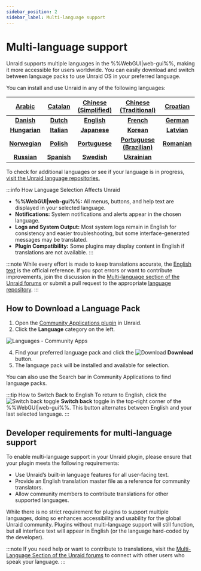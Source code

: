 ```yaml
---
sidebar_position: 2
sidebar_label: Multi-language support
---
```

 
# Multi-language support

Unraid supports multiple languages in the %%WebGUI|web-gui%%, making it more accessible for users worldwide. You can easily download and switch between language packs to use Unraid OS in your preferred language.

You can install and use Unraid in any of the following languages:

| **[Arabic](https://github.com/unraid/lang-ar_AR)** | **[Catalan](https://github.com/unraid/lang-ca_CA)** | **[Chinese (Simplified)](https://github.com/unraid/lang-zh_CN)** | **[Chinese (Traditional)](https://github.com/unraid/lang-zh_TW)** | **[Croatian](https://github.com/unraid/lang-hr_HR)** |
|:--------:|:---------:|:----------------------:|:-----------------------:|:----------:|
| **[Danish](https://github.com/unraid/lang-da_DA)** | **[Dutch](https://github.com/unraid/lang-nl_NL)**   | **[English](https://github.com/unraid/lang-en_US)**              | **[French](https://github.com/unraid/lang-fr_FR)**                | **[German](https://github.com/unraid/lang-de_DE)**   |
| **[Hungarian](https://github.com/unraid/lang-hu_HU)** | **[Italian](https://github.com/unraid/lang-it_IT)** | **[Japanese](https://github.com/unraid/lang-ja_JA)**          | **[Korean](https://github.com/unraid/lang-ko_KO)**                | **[Latvian](https://github.com/unraid/lang-lv_LV)**  |
| **[Norwegian](https://github.com/unraid/lang-no_NO)** | **[Polish](https://github.com/unraid/lang-pl_PL)** | **[Portuguese](https://github.com/unraid/lang-pt_PT)**         | **[Portuguese (Brazilian)](https://github.com/unraid/lang-pt_BR)**| **[Romanian](https://github.com/unraid/lang-ro_RO)** |
| **[Russian](https://github.com/unraid/lang-ru_RU)** | **[Spanish](https://github.com/unraid/lang-es_ES)** | **[Swedish](https://github.com/unraid/lang-sv_SE)**             | **[Ukrainian](https://github.com/unraid/lang-uk_UA)**             |          |

To check for additional languages or see if your language is in progress, [visit the Unraid language repositories.](https://github.com/unraid/language-templates)

:::info How Language Selection Affects Unraid

- **%%WebGUI|web-gui%%:** All menus, buttons, and help text are displayed in your selected language.
- **Notifications:** System notifications and alerts appear in the chosen language.
- **Logs and System Output:** Most system logs remain in English for consistency and easier troubleshooting, but some interface-generated messages may be translated.
- **Plugin Compatibility:** Some plugins may display content in English if translations are not available.
:::

:::note
While every effort is made to keep translations accurate, the [English text](https://github.com/unraid/lang-en_US) is the official reference. If you spot errors or want to contribute improvements, join the discussion in the [Multi-language section of the Unraid forums](https://forums.unraid.net/forum/75-multi-language-section/) or submit a pull request to the appropriate [language repository](https://github.com/unraid/language-templates).
:::

## How to Download a Language Pack

1. Open the [Community Applications plugin](https://unraid.net/community/apps) in Unraid.
2. Click the **Language** category on the left.

<div style={{ margin: 'auto', maxWidth: '600px', display: 'flex', flexDirection: 'column', alignItems: 'center' }}>

![Languages - Community Apps](/img/languages_CA.png)

</div>

4. Find your preferred language pack and click the ![Download](/img/download_button_icon.png) **Download** button.
5. The language pack will be installed and available for selection.

You can also use the Search bar in Community Applications to find language packs.

:::tip How to Switch Back to English
To return to English, click the ![Switch back toggle](/img/switch_toggle_icon.png) **Switch back** toggle in the top-right corner of the %%WebGUI|web-gui%%. This button alternates between English and your last selected language.
:::

## Developer requirements for multi-language support

To enable multi-language support in your Unraid plugin, please ensure that your plugin meets the following requirements:

- Use Unraid’s built-in language features for all user-facing text.
- Provide an English translation master file as a reference for community translators.
- Allow community members to contribute translations for other supported languages.

While there is no strict requirement for plugins to support multiple languages, doing so enhances accessibility and usability for the global Unraid community. Plugins without multi-language support will still function, but all interface text will appear in English (or the language hard-coded by the developer).

:::note
If you need help or want to contribute to translations, visit the [Multi-Language Section of the Unraid forums](https://forums.unraid.net/forum/75-multi-language-section/) to connect with other users who speak your language.
:::
